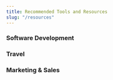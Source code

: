 ---
title: Recommended Tools and Resources
slug: "/resources"
---

### Software Development

### Travel

### Marketing & Sales
